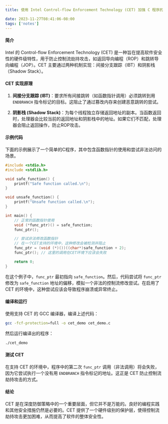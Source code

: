 ```yaml
---
title: 使用 Intel Control-flow Enforcement Technology (CET) 加强 C 程序的安全性

date: 2023-11-27T08:41:06-08:00
tags: ['notes']
---
```


#### 简介

Intel 的 Control-flow Enforcement Technology (CET) 是一种旨在提高软件安全性的硬件级特性，用于防止控制流劫持攻击，如返回导向编程（ROP）和跳转导向编程（JOP）。CET 主要通过两种机制实现：间接分支跟踪（IBT）和阴影栈（Shadow Stack）。

#### CET 实现原理

1. **间接分支跟踪 (IBT)**：要求所有间接跳转（如函数指针调用）必须跳转到用 `ENDBRANCH` 指令标记的目标。这阻止了通过篡改内存来创建恶意跳转的尝试。

2. **阴影栈 (Shadow Stack)**：为每个线程独立存储返回地址的副本。当函数返回时，处理器会比较当前的返回地址和阴影栈中的地址。如果它们不匹配，处理器会阻止返回操作，防止ROP攻击。

#### 示例代码

下面的示例展示了一个简单的C程序，其中包含函数指针的使用和尝试非法访问的场景。

```c
#include <stdio.h>
#include <stdlib.h>

void safe_function() {
    printf("Safe function called.\n");
}

void unsafe_function() {
    printf("Unsafe function called.\n");
}

int main() {
    // 正常的函数指针使用
    void (*func_ptr)() = safe_function;
    func_ptr();

    // 尝试非法修改函数指针
    // 在一个CET支持的环境中，这种修改会被检测并阻止
    func_ptr = (void (*)())((char*)safe_function + 2);
    func_ptr(); // 这里的调用在CET环境下应该会失败

    return 0;
}

```

在这个例子中，`func_ptr` 最初指向 `safe_function`。然后，代码尝试将 `func_ptr` 修改为 `safe_function` 地址的偏移，模拟一个非法的控制流修改尝试。在启用了 CET 的环境中，这种尝试应该会导致程序崩溃或异常终止。

#### 编译和运行

使用支持 CET 的 GCC 编译器，编译上述代码：

```bash
gcc -fcf-protection=full -o cet_demo cet_demo.c
```

然后运行编译出的程序：

```bash
./cet_demo
```

#### 测试 CET

在支持 CET 的环境中，程序中的第二次 `func_ptr` 调用（非法调用）将会失败，因为它尝试执行一个没有用 `ENDBRANCH` 指令标记的地址。这正是 CET 防止控制流劫持攻击的方式。

#### 结论

CET 是在深度防御策略中的一个重要层面，但它并不是万能的。良好的编程实践和其他安全措施仍然是必要的。CET 提供了一个硬件级别的保护层，使得控制流劫持攻击更加困难，从而提高了软件的整体安全性。
